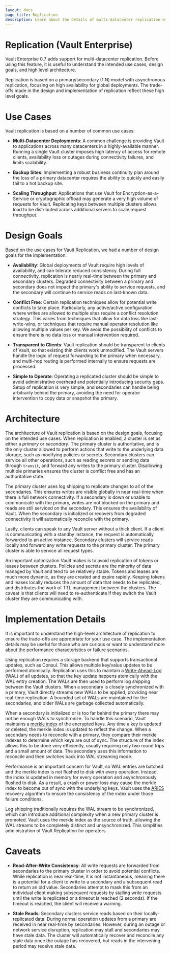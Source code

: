 ```yaml
---
layout: docs
page_title: Replication
description: Learn about the details of multi-datacenter replication within Vault.
---
```


# Replication (Vault Enterprise)

Vault Enterprise 0.7 adds support for multi-datacenter replication. Before
using this feature, it is useful to understand the intended use cases, design
goals, and high level architecture.

Replication is based on a primary/secondary (1:N) model with asynchronous
replication, focusing on high availability for global deployments. The
trade-offs made in the design and implementation of replication reflect these
high level goals.

# Use Cases

Vault replication is based on a number of common use cases:

- **Multi-Datacenter Deployments**: A common challenge is providing Vault to
  applications across many datacenters in a highly-available manner. Running a
  single Vault cluster imposes high latency of access for remote clients,
  availability loss or outages during connectivity failures, and limits
  scalability.

- **Backup Sites**: Implementing a robust business continuity plan around the
  loss of a primary datacenter requires the ability to quickly and easily fail
  to a hot backup site.

- **Scaling Throughput**: Applications that use Vault for
  Encryption-as-a-Service or cryptographic offload may generate a very high
  volume of requests for Vault. Replicating keys between multiple clusters
  allows load to be distributed across additional servers to scale request
  throughput.

# Design Goals

Based on the use cases for Vault Replication, we had a number of design goals
for the implementation:

- **Availability**: Global deployments of Vault require high levels of
  availability, and can tolerate reduced consistency. During full connectivity,
  replication is nearly real-time between the primary and secondary clusters.
  Degraded connectivity between a primary and secondary does not impact the
  primary's ability to service requests, and the secondary will continue to
  service reads on last-known data.

- **Conflict Free**: Certain replication techniques allow for potential write
  conflicts to take place. Particularly, any active/active configuration where
  writes are allowed to multiple sites require a conflict resolution strategy.
  This varies from techniques that allow for data loss like last-write-wins, or
  techniques that require manual operator resolution like allowing multiple
  values per key. We avoid the possibility of conflicts to ensure there is no
  data loss or manual intervention required.

- **Transparent to Clients**: Vault replication should be transparent to
  clients of Vault, so that existing thin clients work unmodified. The Vault
  servers handle the logic of request forwarding to the primary when necessary,
  and multi-hop routing is performed internally to ensure requests are
  processed.

- **Simple to Operate**: Operating a replicated cluster should be simple to
  avoid administrative overhead and potentially introducing security gaps.
  Setup of replication is very simple, and secondaries can handle being
  arbitrarily behind the primary, avoiding the need for operator intervention
  to copy data or snapshot the primary.

# Architecture

The architecture of Vault replication is based on the design goals, focusing on
the intended use cases. When replication is enabled, a cluster is set as either
a _primary_ or _secondary_. The primary cluster is authoritative, and is the
only cluster allowed to perform actions that write to the underlying data
storage, such as modifying policies or secrets. Secondary clusters can service
all other operations, such as reading secrets or sending data through
`transit`, and forward any writes to the primary cluster. Disallowing multiple
primaries ensures the cluster is conflict free and has an authoritative state.

The primary cluster uses log shipping to replicate changes to all of the
secondaries. This ensures writes are visible globally in near real-time when
there is full network connectivity. If a secondary is down or unable to
communicate with the primary, writes are not blocked on the primary and reads
are still serviced on the secondary. This ensures the availability of Vault.
When the secondary is initialized or recovers from degraded connectivity it
will automatically reconcile with the primary.

Lastly, clients can speak to any Vault server without a thick client. If a
client is communicating with a standby instance, the request is automatically
forwarded to an active instance. Secondary clusters will service reads locally
and forward any write requests to the primary cluster. The primary cluster is
able to service all request types.

An important optimization Vault makes is to avoid replication of tokens or
leases between clusters. Policies and secrets are the minority of data managed
by Vault and tend to be relatively stable. Tokens and leases are much more
dynamic, as they are created and expire rapidly. Keeping tokens and leases
locally reduces the amount of data that needs to be replicated, and distributes
the work of TTL management between the clusters. The caveat is that clients
will need to re-authenticate if they switch the Vault cluster they are
communicating with.

# Implementation Details

It is important to understand the high-level architecture of replication to
ensure the trade-offs are appropriate for your use case. The implementation
details may be useful for those who are curious or want to understand more
about the performance characteristics or failure scenarios.

Using replication requires a storage backend that supports transactional
updates, such as Consul. This allows multiple key/value updates to be
performed atomically. Replication uses this to maintain a
[Write-Ahead-Log][wal] (WAL) of all updates, so that the key update happens
atomically with the WAL entry creation. The WALs are then used to perform log
shipping between the Vault clusters. When a secondary is closely synchronized
with a primary, Vault directly streams new WALs to be applied, providing near
real-time replication. A bounded set of WALs are maintained for the
secondaries, and older WALs are garbage collected automatically.

When a secondary is initialized or is too far behind the primary there may not
be enough WALs to synchronize. To handle this scenario, Vault maintains a
[merkle index][merkle] of the encrypted keys. Any time a key is updated or
deleted, the merkle index is updated to reflect the change. When a secondary
needs to reconcile with a primary, they compare their merkle indexes to
determine which keys are out of sync. The structure of the index allows this to
be done very efficiently, usually requiring only two round trips and a small
amount of data. The secondary uses this information to reconcile and then
switches back into WAL streaming mode.

Performance is an important concern for Vault, so WAL entries are batched and
the merkle index is not flushed to disk with every operation. Instead, the
index is updated in memory for every operation and asynchronously flushed to
disk. As a result, a crash or power loss may cause the merkle index to become
out of sync with the underlying keys. Vault uses the [ARIES][aries] recovery
algorithm to ensure the consistency of the index under those failure
conditions.

Log shipping traditionally requires the WAL stream to be synchronized, which
can introduce additional complexity when a new primary cluster is promoted.
Vault uses the merkle index as the source of truth, allowing the WAL streams to
be completely distinct and unsynchronized. This simplifies administration of
Vault Replication for operators.

# Caveats

- **Read-After-Write Consistency**: All write requests are forwarded from
  secondaries to the primary cluster in order to avoid potential conflicts.
  While replication is near real-time, it is not instantaneous, meaning there
  is a potential for a client to write to a secondary and a subsequent read to
  return an old value. Secondaries attempt to mask this from an individual
  client making subsequent requests by stalling write requests until the write
  is replicated or a timeout is reached (2 seconds). If the timeout is reached,
  the client will receive a warning.

- **Stale Reads**: Secondary clusters service reads based on their
  locally-replicated data. During normal operation updates from a primary are
  received in near real-time by secondaries. However, during an outage or
  network service disruption, replication may stall and secondaries may have
  stale data. The cluster will automatically recover and reconcile any stale
  data once the outage has recovered, but reads in the intervening period may
  receive stale data.

[wal]: https://en.wikipedia.org/wiki/Write-ahead_logging

[merkle]: https://en.wikipedia.org/wiki/Merkle_tree

[aries]: https://en.wikipedia.org/wiki/Algorithms_for_Recovery_and_Isolation_Exploiting_Semantics
